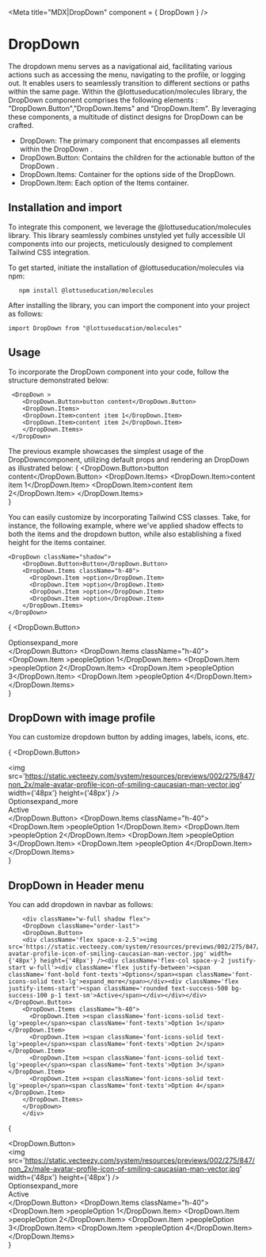 

<Meta title="MDX|DropDown" component = { DropDown } />

# DropDown 


The dropdown menu serves as a navigational aid, facilitating various actions such as accessing the menu, 
navigating to the profile, or logging out. It enables users to seamlessly transition to different sections
or paths within the same page.
Within the @lottuseducation/molecules library, the DropDown component comprises the following elements : 
"DropDown.Button","DropDown.Items" and "DropDown.Item". By leveraging these components, a multitude of 
distinct designs for DropDown can be crafted.

- DropDown: The primary component that encompasses all elements within the DropDown .
- DropDown.Button: Contains the children for the actionable button of the DropDown .
- DropDown.Items: Container for the options side of the DropDown. 
- DropDown.Item: Each option of the Items container. 

## Installation and import

To integrate this component, we leverage the @lottuseducation/molecules library. This library seamlessly combines unstyled
yet fully accessible UI components into our projects, meticulously designed to complement Tailwind CSS integration.

To get started, initiate the installation of @lottuseducation/molecules via npm:

```
   npm install @lottuseducation/molecules
```


After installing the library, you can import the component into your project as follows:

`import DropDown from "@lottuseducation/molecules"`


## Usage

To incorporate the DropDown component into your code, follow the structure demonstrated below:

```
 <DropDown >
    <DropDown.Button>button content</DropDown.Button>
    <DropDown.Items>
    <DropDown.Item>content item 1</DropDown.Item>
    <DropDown.Item>content item 2</DropDown.Item>
    </DropDown.Items>    
 </DropDown>
```
The previous example showcases the simplest usage of the DropDowncomponent, utilizing default props and rendering an DropDown
as illustrated below:
{
    <DropDown >
    <DropDown.Button>button content</DropDown.Button>
    <DropDown.Items>
    <DropDown.Item>content item 1</DropDown.Item>
    <DropDown.Item>content item 2</DropDown.Item>
    </DropDown.Items>    
    </DropDown>
}

You can easily customize by incorporating Tailwind CSS classes. Take, for instance, the following example, where we've applied shadow effects to both the items and the dropdown button, while also establishing a fixed height for the items container.
```
<DropDown className="shadow">
    <DropDown.Button>Button</DropDown.Button>
    <DropDown.Items className="h-40">
      <DropDown.Item >option</DropDown.Item>
      <DropDown.Item >option</DropDown.Item>
      <DropDown.Item >option</DropDown.Item>
      <DropDown.Item >option</DropDown.Item>
    </DropDown.Items>    
</DropDown>
```

{
   <DropDown className="shadow">
    <DropDown.Button><div className='flex justify-between p-3'><span className='font-bold font-texts'>Options</span><span className='font-icons-solid text-lg'>expand_more</span></div></DropDown.Button>
    <DropDown.Items className="h-40">
      <DropDown.Item ><span className='font-icons-solid text-lg'>people</span><span className='font-texts'>Option 1</span></DropDown.Item>
      <DropDown.Item ><span className='font-icons-solid text-lg'>people</span><span className='font-texts'>Option 2</span></DropDown.Item>
      <DropDown.Item ><span className='font-icons-solid text-lg'>people</span><span className='font-texts'>Option 3</span></DropDown.Item>
      <DropDown.Item ><span className='font-icons-solid text-lg'>people</span><span className='font-texts'>Option 4</span></DropDown.Item>
    </DropDown.Items>    
    </DropDown>
}

## DropDown with image profile

You can customize dropdown button by adding images, labels, icons, etc.

{
   <DropDown className="shadow">
    <DropDown.Button>
    <div className='flex space-x-2.5'><img src='https://static.vecteezy.com/system/resources/previews/002/275/847/non_2x/male-avatar-profile-icon-of-smiling-caucasian-man-vector.jpg' width={'48px'} height={'48px'} /><div className='flex-col space-y-2 justify-start w-full'><div className='flex justify-between'><span className='font-bold font-texts'>Options</span><span className='font-icons-solid text-lg'>expand_more</span></div><div className='flex justify-items-start'><span className='rounded text-success-500 bg-success-100 p-1 text-sm'>Active</span></div></div></div></DropDown.Button>
    <DropDown.Items className="h-40">
      <DropDown.Item ><span className='font-icons-solid text-lg'>people</span><span className='font-texts'>Option 1</span></DropDown.Item>
      <DropDown.Item ><span className='font-icons-solid text-lg'>people</span><span className='font-texts'>Option 2</span></DropDown.Item>
      <DropDown.Item ><span className='font-icons-solid text-lg'>people</span><span className='font-texts'>Option 3</span></DropDown.Item>
      <DropDown.Item ><span className='font-icons-solid text-lg'>people</span><span className='font-texts'>Option 4</span></DropDown.Item>
    </DropDown.Items>    
    </DropDown>
}

## DropDown in Header menu

You can add dropdown in navbar as follows:

```
    <div className="w-full shadow flex">
    <DropDown className="order-last">
    <DropDown.Button>
    <div className='flex space-x-2.5'><img src='https://static.vecteezy.com/system/resources/previews/002/275/847/non_2x/male-avatar-profile-icon-of-smiling-caucasian-man-vector.jpg' width={'48px'} height={'48px'} /><div className='flex-col space-y-2 justify-start w-full'><div className='flex justify-between'><span className='font-bold font-texts'>Options</span><span className='font-icons-solid text-lg'>expand_more</span></div><div className='flex justify-items-start'><span className='rounded text-success-500 bg-success-100 p-1 text-sm'>Active</span></div></div></div></DropDown.Button>
    <DropDown.Items className="h-40">
      <DropDown.Item ><span className='font-icons-solid text-lg'>people</span><span className='font-texts'>Option 1</span></DropDown.Item>
      <DropDown.Item ><span className='font-icons-solid text-lg'>people</span><span className='font-texts'>Option 2</span></DropDown.Item>
      <DropDown.Item ><span className='font-icons-solid text-lg'>people</span><span className='font-texts'>Option 3</span></DropDown.Item>
      <DropDown.Item ><span className='font-icons-solid text-lg'>people</span><span className='font-texts'>Option 4</span></DropDown.Item>
    </DropDown.Items>    
    </DropDown>
    </div>

```

{    <div className="w-full shadow flex justify-end">
    <DropDown >
    <DropDown.Button>
    <div className='flex space-x-2.5'><img src='https://static.vecteezy.com/system/resources/previews/002/275/847/non_2x/male-avatar-profile-icon-of-smiling-caucasian-man-vector.jpg' width={'48px'} height={'48px'} /><div className='flex-col space-y-2 justify-start w-full'><div className='flex justify-between'><span className='font-bold font-texts'>Options</span><span className='font-icons-solid text-lg'>expand_more</span></div><div className='flex justify-items-start'><span className='rounded text-success-500 bg-success-100 p-1 text-sm'>Active</span></div></div></div></DropDown.Button>
    <DropDown.Items className="h-40">
      <DropDown.Item ><span className='font-icons-solid text-lg'>people</span><span className='font-texts'>Option 1</span></DropDown.Item>
      <DropDown.Item ><span className='font-icons-solid text-lg'>people</span><span className='font-texts'>Option 2</span></DropDown.Item>
      <DropDown.Item ><span className='font-icons-solid text-lg'>people</span><span className='font-texts'>Option 3</span></DropDown.Item>
      <DropDown.Item ><span className='font-icons-solid text-lg'>people</span><span className='font-texts'>Option 4</span></DropDown.Item>
    </DropDown.Items>    
    </DropDown>
    </div>}



